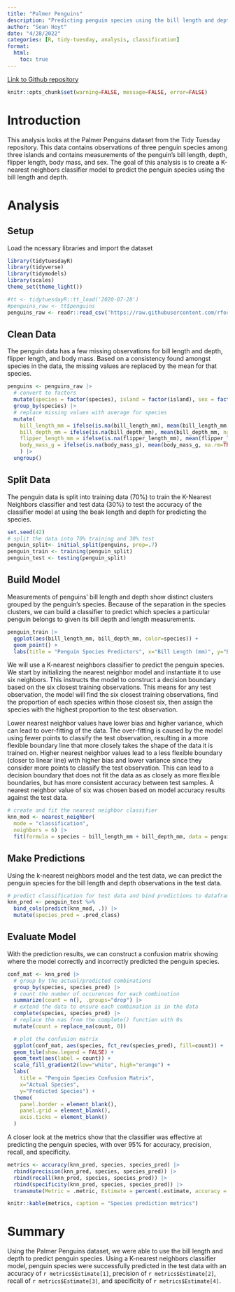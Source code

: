 ```yaml
---
title: "Palmer Penguins"
description: "Predicting penguin species using the bill length and depth."
author: "Sean Hoyt"
date: "4/28/2022"
categories: [R, tidy-tuesday, analysis, classification]
format:
  html:
    toc: true
---
```


[Link to Github repository](https://github.com/sdhoyt/palmer-penguins-analysis)

```r
knitr::opts_chunk$set(warning=FALSE, message=FALSE, error=FALSE)
```

# Introduction

This analysis looks at the Palmer Penguins dataset from the Tidy Tuesday repository. This data contains observations of three penguin species among three islands and contains measurements of the penguin's bill length, depth, flipper length, body mass, and sex. The goal of this analysis is to create a K-nearest neighbors classifier model to predict the penguin species using the bill length and depth.

# Analysis

## Setup

Load the ncessary libraries and import the dataset

```r
library(tidytuesdayR)
library(tidyverse)
library(tidymodels)
library(scales)
theme_set(theme_light())

#tt <- tidytuesdayR::tt_load('2020-07-28')
#penguins_raw <- tt$penguins
penguins_raw <- readr::read_csv('https://raw.githubusercontent.com/rfordatascience/tidytuesday/master/data/2020/2020-07-28/penguins.csv')
```

## Clean Data

The penguin data has a few missing observations for bill length and depth, flipper length, and body mass. Based on a consistency found amongst species in the data, the missing values are replaced by the mean for that species.

```r
penguins <- penguins_raw |> 
  # convert to factors
  mutate(species = factor(species), island = factor(island), sex = factor(sex)) |> 
  group_by(species) |> 
  # replace missing values with average for species
  mutate(
    bill_length_mm = ifelse(is.na(bill_length_mm), mean(bill_length_mm, na.rm=TRUE), bill_length_mm),
    bill_depth_mm = ifelse(is.na(bill_depth_mm), mean(bill_depth_mm, na.rm=TRUE), bill_depth_mm),
    flipper_length_mm = ifelse(is.na(flipper_length_mm), mean(flipper_length_mm, na.rm=TRUE), flipper_length_mm), 
    body_mass_g = ifelse(is.na(body_mass_g), mean(body_mass_g, na.rm=TRUE), body_mass_g)
    ) |> 
  ungroup()
```

## Split Data

The penguin data is split into training data (70%) to train the K-Nearest Neighbors classifier and test data (30%) to test the accuracy of the classifier model at using the beak length and depth for predicting the species.

```r
set.seed(42)
# split the data into 70% training and 30% test
penguin_split<- initial_split(penguins, prop=.7)
penguin_train <- training(penguin_split)
penguin_test <- testing(penguin_split)
```

## Build Model

Measurements of penguins' bill length and depth show distinct clusters grouped by the penguin's species. Because of the separation in the species clusters, we can build a classifier to predict which species a particular penguin belongs to given its bill depth and length measurements.

```r
penguin_train |> 
  ggplot(aes(bill_length_mm, bill_depth_mm, color=species)) +
  geom_point() + 
  labs(title = "Penguin Species Predictors", x="Bill Length (mm)", y="Bill Depth (mm)", color="Species")
```

We will use a K-nearest neighbors classifier to predict the penguin species. We start by initializing the nearest neighbor model and instantiate it to use six neighbors. This instructs the model to construct a decision boundary based on the six closest training observations. This means for any test observation, the model will find the six closest training observations, find the proportion of each species within those closest six, then assign the species with the highest proportion to the test observation.

Lower nearest neighbor values have lower bias and higher variance, which can lead to over-fitting of the data. The over-fitting is caused by the model using fewer points to classify the test observation, resulting in a more flexible boundary line that more closely takes the shape of the data it is trained on. Higher nearest neighbor values lead to a less flexible boundary (closer to linear line) with higher bias and lower variance since they consider more points to classify the test observation. This can lead to a decision boundary that does not fit the data as as closely as more flexible boundaries, but has more consistent accuracy between test samples. A nearest neighbor value of six was chosen based on model accuracy results against the test data.

```r
# create and fit the nearest neighbor classifier
knn_mod <- nearest_neighbor(
  mode = "classification",
  neighbors = 6) |> 
  fit(formula = species ~ bill_length_mm + bill_depth_mm, data = penguin_train)
```

## Make Predictions

Using the k-nearest neighbors model and the test data, we can predict the penguin species for the bill length and depth observations in the test data.

```r
# predict classification for test data and bind predictions to dataframe
knn_pred <- penguin_test %>%
  bind_cols(predict(knn_mod, .)) |> 
  mutate(species_pred = .pred_class)
```

## Evaluate Model

With the prediction results, we can construct a confusion matrix showing where the model correctly and incorrectly predicted the penguin species.

```r
conf_mat <- knn_pred |> 
  # group by the actual/predicted combinations
  group_by(species, species_pred) |> 
  # count the number of occurences for each combination
  summarize(count = n(), .groups="drop") |> 
  # extend the data to ensure each combination is in the data
  complete(species, species_pred) |> 
  # replace the nas from the complete() function with 0s
  mutate(count = replace_na(count, 0))

  # plot the confusion matrix
  ggplot(conf_mat, aes(species, fct_rev(species_pred), fill=count)) + 
  geom_tile(show.legend = FALSE) + 
  geom_text(aes(label = count)) +
  scale_fill_gradient2(low="white", high="orange") + 
  labs(
    title = "Penguin Species Confusion Matrix", 
    x="Actual Species", 
    y="Predicted Species") +
  theme(
    panel.border = element_blank(),
    panel.grid = element_blank(),
    axis.ticks = element_blank()
  )
```

A closer look at the metrics show that the classifier was effective at predicting the penguin species, with over 95% for accuracy, precision, recall, and specificity.

```r
metrics <- accuracy(knn_pred, species, species_pred) |> 
  rbind(precision(knn_pred, species, species_pred)) |> 
  rbind(recall(knn_pred, species, species_pred)) |> 
  rbind(specificity(knn_pred, species, species_pred)) |> 
  transmute(Metric = .metric, Estimate = percent(.estimate, accuracy = 0.1))

knitr::kable(metrics, caption = "Species prediction metrics")
```

# Summary

Using the Palmer Penguins dataset, we were able to use the bill length and depth to predict penguin species. Using a K-nearest neighbors classifier model, penguin species were successfully predicted in the test data with an accuracy of `r metrics$Estimate[1]`, precision of `r metrics$Estimate[2]`, recall of `r metrics$Estimate[3]`, and specificity of `r metrics$Estimate[4]`.
